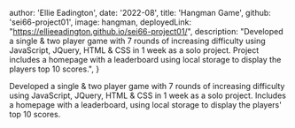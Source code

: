
  author: 'Ellie Eadington',
  date: '2022-08',
  title: 'Hangman Game',
  github: 'sei66-project01',
  image: hangman,
  deployedLink: "https://ellieeadington.github.io/sei66-project01/",
  description:
    "Developed a single & two player game with 7 rounds of increasing difficulty using JavaScript, JQuery, HTML & CSS in 1 week as a solo project. Project includes a homepage with a leaderboard using local storage to display the players top 10 scores.",
}


Developed a single & two player game with 7 rounds of increasing difficulty using JavaScript, JQuery, HTML & CSS in 1 week as a solo project. Includes a homepage with a leaderboard, using local storage to display the players' top 10 scores.
